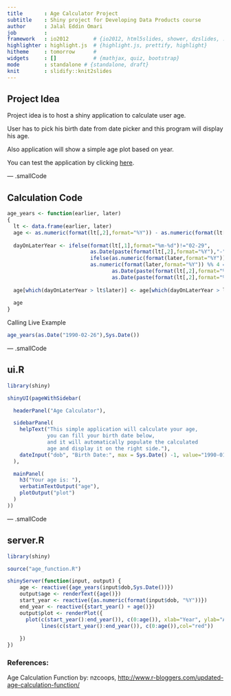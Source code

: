 ---
title       : Age Calculator Project
subtitle    : Shiny project for Developing Data Products course
author      : Jalal Eddin Omari
job         : 
framework   : io2012        # {io2012, html5slides, shower, dzslides, ...}
highlighter : highlight.js  # {highlight.js, prettify, highlight}
hitheme     : tomorrow      # 
widgets     : []            # {mathjax, quiz, bootstrap}
mode        : standalone # {standalone, draft}
knit        : slidify::knit2slides
---

## Project Idea


Project idea is to host a shiny application to calculate user age.

User has to pick his birth date from date picker and this program will display his age.

Also application will show a simple age plot based on year.

You can test the application by clicking [here](http://jalalomary.shinyapps.io/shiny).

--- .smallCode

## Calculation Code
<style>
.smallCode pre{
  font-size:12px;
}
</style>
```{r}
age_years <- function(earlier, later)
{
  lt <- data.frame(earlier, later)
  age <- as.numeric(format(lt[,2],format="%Y")) - as.numeric(format(lt[,1],format="%Y"))
  
  dayOnLaterYear <- ifelse(format(lt[,1],format="%m-%d")!="02-29",
                           as.Date(paste(format(lt[,2],format="%Y"),"-",format(lt[,1],format="%m-%d"),sep="")),
                           ifelse(as.numeric(format(later,format="%Y")) %% 400 == 0 | as.numeric(format(later,format="%Y")) %% 100 != 0 &
                           as.numeric(format(later,format="%Y")) %% 4 == 0,
                                  as.Date(paste(format(lt[,2],format="%Y"),"-",format(lt[,1],format="%m-%d"),sep="")),
                                  as.Date(paste(format(lt[,2],format="%Y"),"-","02-28",sep=""))))
  
  age[which(dayOnLaterYear > lt$later)] <- age[which(dayOnLaterYear > lt$later)] - 1
  
  age
}
```
Calling Live Example

```{r}
age_years(as.Date("1990-02-26"),Sys.Date())
```

--- .smallCode

## ui.R
```{r eval=FALSE}
library(shiny)

shinyUI(pageWithSidebar(

  headerPanel("Age Calculator"),

  sidebarPanel(
    helpText("This simple application will calculate your age, 
             you can fill your birth date below, 
             and it will automatically populate the calculated 
             age and display it on the right side."),
    dateInput("dob", "Birth Date:", max = Sys.Date() -1, value="1990-01-01")
  ),

  mainPanel(
    h3("Your age is: "),
    verbatimTextOutput("age"),
    plotOutput("plot")
  )
))
```

--- .smallCode

## server.R
```{r eval=FALSE}
library(shiny)

source("age_function.R")

shinyServer(function(input, output) {
    age <- reactive({age_years(input$dob,Sys.Date())})
    output$age <- renderText({age()})
    start_year <- reactive({as.numeric(format(input$dob, "%Y"))})
    end_year <- reactive({start_year() + age()})
    output$plot <- renderPlot({
      plot(c(start_year():end_year()), c(0:age()), xlab="Year", ylab="Age",
           lines(c(start_year():end_year()), c(0:age()),col="red"))
      
    })
})
```

### References:

Age Calculation Function by: nzcoops, [http://www.r-bloggers.com/updated-age-calculation-function/](http://www.r-bloggers.com/updated-age-calculation-function/)
